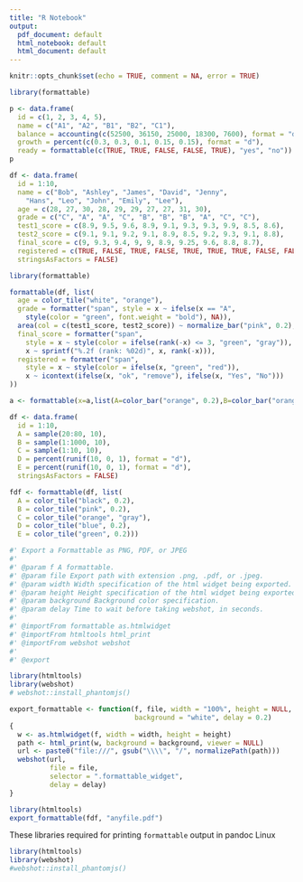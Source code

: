 ```yaml
---
title: "R Notebook"
output:
  pdf_document: default
  html_notebook: default
  html_document: default
---
```


```r
knitr::opts_chunk$set(echo = TRUE, comment = NA, error = TRUE)
```


```r
library(formattable)

p <- data.frame(
  id = c(1, 2, 3, 4, 5), 
  name = c("A1", "A2", "B1", "B2", "C1"),
  balance = accounting(c(52500, 36150, 25000, 18300, 7600), format = "d"),
  growth = percent(c(0.3, 0.3, 0.1, 0.15, 0.15), format = "d"),
  ready = formattable(c(TRUE, TRUE, FALSE, FALSE, TRUE), "yes", "no"))
p
```

```r
df <- data.frame(
  id = 1:10,
  name = c("Bob", "Ashley", "James", "David", "Jenny", 
    "Hans", "Leo", "John", "Emily", "Lee"), 
  age = c(28, 27, 30, 28, 29, 29, 27, 27, 31, 30),
  grade = c("C", "A", "A", "C", "B", "B", "B", "A", "C", "C"),
  test1_score = c(8.9, 9.5, 9.6, 8.9, 9.1, 9.3, 9.3, 9.9, 8.5, 8.6),
  test2_score = c(9.1, 9.1, 9.2, 9.1, 8.9, 8.5, 9.2, 9.3, 9.1, 8.8),
  final_score = c(9, 9.3, 9.4, 9, 9, 8.9, 9.25, 9.6, 8.8, 8.7),
  registered = c(TRUE, FALSE, TRUE, FALSE, TRUE, TRUE, TRUE, FALSE, FALSE, FALSE),
  stringsAsFactors = FALSE)
```

```r
library(formattable)

formattable(df, list(
  age = color_tile("white", "orange"),
  grade = formatter("span", style = x ~ ifelse(x == "A", 
    style(color = "green", font.weight = "bold"), NA)),
  area(col = c(test1_score, test2_score)) ~ normalize_bar("pink", 0.2),
  final_score = formatter("span",
    style = x ~ style(color = ifelse(rank(-x) <= 3, "green", "gray")),
    x ~ sprintf("%.2f (rank: %02d)", x, rank(-x))),
  registered = formatter("span",
    style = x ~ style(color = ifelse(x, "green", "red")),
    x ~ icontext(ifelse(x, "ok", "remove"), ifelse(x, "Yes", "No")))
))
```


```r
a <- formattable(x=a,list(A=color_bar("orange", 0.2),B=color_bar("orange", 0.2),C=color_bar("orange", 0.2),D=color_bar("orange", 0.2),E=color_bar("orange", 0.2)))
```

```r
df <- data.frame(
  id = 1:10,
  A = sample(20:80, 10),
  B = sample(1:1000, 10),
  C = sample(1:10, 10),
  D = percent(runif(10, 0, 1), format = "d"), 
  E = percent(runif(10, 0, 1), format = "d"), 
  stringsAsFactors = FALSE)

fdf <- formattable(df, list(
  A = color_tile("black", 0.2),
  B = color_tile("pink", 0.2),
  C = color_tile("orange", "gray"),
  D = color_tile("blue", 0.2),
  E = color_tile("green", 0.2)))
```

```r
#' Export a Formattable as PNG, PDF, or JPEG
#'
#' @param f A formattable.
#' @param file Export path with extension .png, .pdf, or .jpeg.
#' @param width Width specification of the html widget being exported.
#' @param height Height specification of the html widget being exported.
#' @param background Background color specification.
#' @param delay Time to wait before taking webshot, in seconds.
#'
#' @importFrom formattable as.htmlwidget
#' @importFrom htmltools html_print
#' @importFrom webshot webshot
#'
#' @export

library(htmltools)
library(webshot)
# webshot::install_phantomjs()

export_formattable <- function(f, file, width = "100%", height = NULL, 
                               background = "white", delay = 0.2)
{
  w <- as.htmlwidget(f, width = width, height = height)
  path <- html_print(w, background = background, viewer = NULL)
  url <- paste0("file:///", gsub("\\\\", "/", normalizePath(path)))
  webshot(url,
          file = file,
          selector = ".formattable_widget",
          delay = delay)
}
```

```r
library(htmltools)
export_formattable(fdf, "anyfile.pdf")
```

These libraries required for printing `formattable` output in pandoc Linux
```r
library(htmltools)
library(webshot)
#webshot::install_phantomjs()
```

